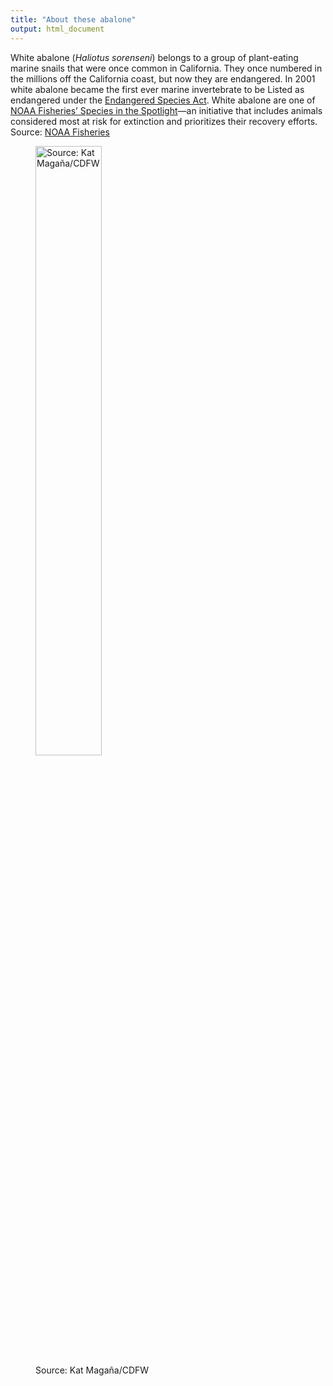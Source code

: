 ```yaml
---
title: "About these abalone"
output: html_document
---
```


White abalone (*Haliotus sorenseni*) belongs to a group of plant-eating marine snails that were once common in California. They once numbered in the millions off the California coast, but now they are endangered. In 2001 white abalone became the first ever marine invertebrate to be Listed as endangered under the [Endangered Species Act](https://www.fisheries.noaa.gov/topic/laws-policies#endangered-species-act). White abalone are one of [NOAA Fisheries' Species in the Spotlight](https://www.fisheries.noaa.gov/species/white-abalone/spotlight)—an initiative that includes animals considered most at risk for extinction and prioritizes their recovery efforts. Source: [NOAA Fisheries](https://www.fisheries.noaa.gov/species/white-abalone#overview)

![Source: Kat Magaña/CDFW](./images/white_ab_adult_Kat_Magana.png){width=50%}

